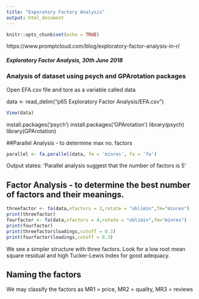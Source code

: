 ```yaml
---
title: "Exporatory Factory Analysis"
output: html_document
---
```


```r
knitr::opts_chunk$set(echo = TRUE)
```
https://www.promptcloud.com/blog/exploratory-factor-analysis-in-r/

##### Exploratory Factor Analysis, 30th June 2018
### Analysis of dataset using psych and GPArotation packages

Open EFA.csv file and tore as a variable called data

data <- read_delim("p65 Exploratory Factor Analysis/EFA.csv")
```r
View(data)
```
install.packages('psych')
install.packages('GPArotation')
library(psych)
library(GPArotation)


##Parallel Analysis - to determine max no. factors
```r
parallel <- fa.parallel(data, fm = 'minres', fa = 'fa')
```
Output states: 'Parallel analysis suggest that the number of factors is 5'

## Factor Analysis - to determine the best number of factors and their meanings.
```r
threefactor <- fa(data,nfactors = 3,rotate = "oblimin",fm="minres")
print(threefactor)
fourfactor <- fa(data,nfactors = 4,rotate = "oblimin",fm="minres")
print(fourfactor)
print(threefactor$loadings,cutoff = 0.3)
print(fourfactor$loadings,cutoff = 0.3)
```
We see a simpler structure with three factors. Look for a low root mean square residual and high Tucker-Lewis Index for good adequacy.

## Naming the factors

We may classify the factors as MR1 = price, MR2 = quality, MR3 = reviews
